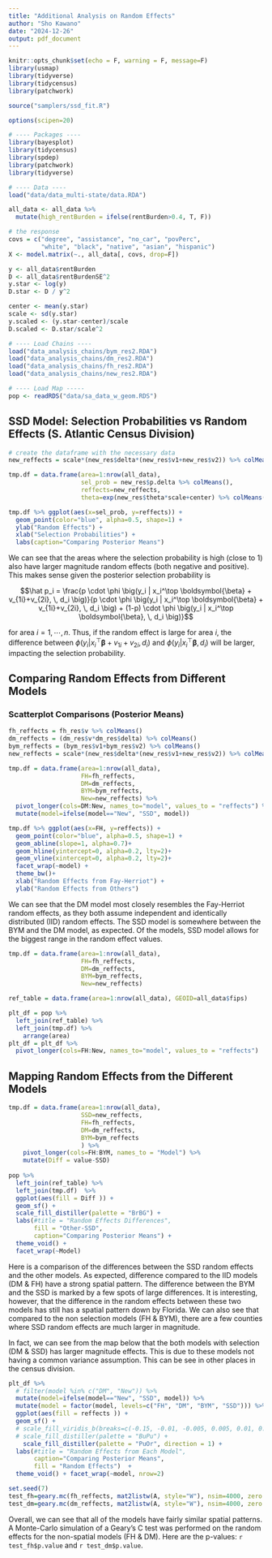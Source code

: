 ```yaml
---
title: "Additional Analysis on Random Effects"
author: "Sho Kawano"
date: "2024-12-26"
output: pdf_document
---
```


```r
knitr::opts_chunk$set(echo = F, warning = F, message=F)
library(usmap)
library(tidyverse)
library(tidycensus)
library(patchwork)

source("samplers/ssd_fit.R")
```



```r
options(scipen=20)

# ---- Packages ---- 
library(bayesplot)
library(tidycensus)
library(spdep)
library(patchwork)
library(tidyverse)

# ---- Data ---- 
load("data/data_multi-state/data.RDA")

all_data <- all_data %>% 
  mutate(high_rentBurden = ifelse(rentBurden>0.4, T, F)) 

# the response 
covs = c("degree", "assistance", "no_car", "povPerc",  
         "white", "black", "native", "asian", "hispanic")
X <- model.matrix(~., all_data[, covs, drop=F]) 

y <- all_data$rentBurden
D <- all_data$rentBurdenSE^2
y.star <- log(y)
D.star <- D / y^2

center <- mean(y.star)
scale <- sd(y.star)
y.scaled <- (y.star-center)/scale
D.scaled <- D.star/scale^2

# ---- Load Chains ---- 
load("data_analysis_chains/bym_res2.RDA")
load("data_analysis_chains/dm_res2.RDA")
load("data_analysis_chains/fh_res2.RDA")
load("data_analysis_chains/new_res2.RDA")

# ---- Load Map -----
pop <- readRDS("data/sa_data_w_geom.RDS")
```



## SSD Model: Selection Probabilities vs Random Effects (S. Atlantic Census Division)


```r
# create the dataframe with the necessary data 
new_reffects = scale*(new_res$delta*(new_res$v1+new_res$v2)) %>% colMeans()

tmp.df = data.frame(area=1:nrow(all_data), 
                    sel_prob = new_res$p.delta %>% colMeans(),
                    reffects=new_reffects,
                    theta=exp(new_res$theta*scale+center) %>% colMeans() ) 
```

```r
tmp.df %>% ggplot(aes(x=sel_prob, y=reffects)) + 
  geom_point(color="blue", alpha=0.5, shape=1) +
  ylab("Random Effects") +
  xlab("Selection Probabilities") +
  labs(caption="Comparing Posterior Means")
```


We can see that the areas where the selection probability is high (close to 1) also have larger magnitude random effects (both negative and positive). This makes sense given the posterior selection probability is

$$\hat p_i = \frac{p \cdot \phi \big(y_i | x_i^\top \boldsymbol{\beta} + v_{1i}+v_{2i}, \, d_i \big)}{p \cdot \phi \big(y_i | x_i^\top \boldsymbol{\beta} + v_{1i}+v_{2i}, \, d_i \big) + (1-p) \cdot \phi \big(y_i | x_i^\top \boldsymbol{\beta}, \, d_i \big)}$$

for area $i=1, \cdots, n$. Thus, if the random effect is large for area $i$, the difference between $\phi \big(y_i | x_i^\top \boldsymbol{\beta} + v_{1i}+v_{2i}, \, d_i \big)$ and  $\phi \big(y_i | x_i^\top \boldsymbol{\beta}, \, d_i \big)$ will be larger, impacting the selection probability. 



## Comparing Random Effects from Different Models 

### Scatterplot Comparisons  (Posterior Means) 

```r
fh_reffects = fh_res$v %>% colMeans()
dm_reffects = (dm_res$v*dm_res$delta) %>% colMeans()
bym_reffects = (bym_res$v1+bym_res$v2) %>% colMeans()
new_reffects = scale*(new_res$delta*(new_res$v1+new_res$v2)) %>% colMeans()

tmp.df = data.frame(area=1:nrow(all_data), 
                    FH=fh_reffects, 
                    DM=dm_reffects, 
                    BYM=bym_reffects, 
                    New=new_reffects) %>% 
  pivot_longer(cols=DM:New, names_to="model", values_to = "reffects") %>% 
  mutate(model=ifelse(model=="New", "SSD", model))

tmp.df %>% ggplot(aes(x=FH, y=reffects)) + 
  geom_point(color="blue", alpha=0.5, shape=1) + 
  geom_abline(slope=1, alpha=0.7)+
  geom_hline(yintercept=0, alpha=0.2, lty=2)+
  geom_vline(xintercept=0, alpha=0.2, lty=2)+
  facet_wrap(~model) + 
  theme_bw()+
  xlab("Random Effects from Fay-Herriot") + 
  ylab("Random Effects from Others") 
```

We can see that the DM model most closely resembles the Fay-Herriot random effects, as they both assume independent and identically distributed (IID) random effects. The SSD model is somewhere between the BYM and the DM model, as expected. Of the models, SSD model allows for the biggest range in the random effect values. 




```r
tmp.df = data.frame(area=1:nrow(all_data),
                    FH=fh_reffects,
                    DM=dm_reffects,
                    BYM=bym_reffects,
                    New=new_reffects)

ref_table = data.frame(area=1:nrow(all_data), GEOID=all_data$fips)

plt_df = pop %>%
  left_join(ref_table) %>%
  left_join(tmp.df) %>%
    arrange(area)
plt_df = plt_df %>%
  pivot_longer(cols=FH:New, names_to="model", values_to = "reffects")
```



## Mapping Random Effects from the Different Models

```r
tmp.df = data.frame(area=1:nrow(all_data),
                    SSD=new_reffects,
                    FH=fh_reffects,
                    DM=dm_reffects,
                    BYM=bym_reffects
                    ) %>% 
    pivot_longer(cols=FH:BYM, names_to = "Model") %>% 
    mutate(Diff = value-SSD) 
  
pop %>%
  left_join(ref_table) %>%
  left_join(tmp.df)  %>% 
  ggplot(aes(fill = Diff )) +
  geom_sf() +
  scale_fill_distiller(palette = "BrBG") +
  labs(#title = "Random Effects Differences",
       fill = "Other-SSD", 
       caption="Comparing Posterior Means") +
  theme_void() +
  facet_wrap(~Model)
```

Here is a comparison of the differences between the SSD random effects and the other models. As expected, difference compared to the IID models (DM & FH) have a strong spatial pattern. The difference between the BYM and the SSD is marked by a few spots of large differences. It is interesting, however, that the difference in the random effects between these two models has still has a spatial pattern down by Florida. We can also see that compared to the non selection models (FH & BYM), there are a few counties where SSD random effects are much larger in magnitude.

In fact, we can see from the map below that the both models with selection (DM & SSD) has larger magnitude effects. This is due to these models not having a common variance assumption. This can be see in other places in the census division. 


```r
plt_df %>%
  # filter(model %in% c("DM", "New")) %>% 
  mutate(model=ifelse(model=="New", "SSD", model)) %>% 
  mutate(model = factor(model, levels=c("FH", "DM", "BYM", "SSD"))) %>%
  ggplot(aes(fill = reffects )) +
  geom_sf() +
  # scale_fill_viridis_b(breaks=c(-0.15, -0.01, -0.005, 0.005, 0.01, 0.15)) +
  # scale_fill_distiller(palette = "BuPu") +
    scale_fill_distiller(palette = "PuOr", direction = 1) +
  labs(#title = "Random Effects from Each Model",
       caption="Comparing Posterior Means",
       fill = "Random Effects")  +
  theme_void() + facet_wrap(~model, nrow=2)
```

```r
set.seed(7)
test_fh=geary.mc(fh_reffects, mat2listw(A, style="W"), nsim=4000, zero.policy = F)
test_dm=geary.mc(dm_reffects, mat2listw(A, style="W"), nsim=4000, zero.policy = F)
```

Overall, we can see that all of the models have fairly similar spatial patterns.  A Monte-Carlo simulation of a Geary's C test was performed on the random effects for the non-spatial models (FH & DM). Here are the p-values: `r test_fh$p.value` and `r test_dm$p.value`.
